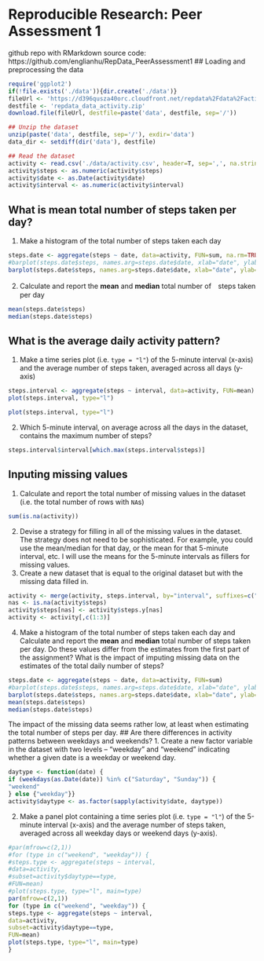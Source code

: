 Reproducible Research: Peer Assessment 1
========================================
github repo with RMarkdown source code:
https://github.com/englianhu/RepData_PeerAssessment1
## Loading and preprocessing the data
```r
require('ggplot2')
if(!file.exists('./data')){dir.create('./data')}
fileUrl <- 'https://d396qusza40orc.cloudfront.net/repdata%2Fdata%2Factivity.zip'
destfile <- 'repdata_data_activity.zip'
download.file(fileUrl, destfile=paste('data', destfile, sep='/'))

## Unzip the dataset
unzip(paste('data', destfile, sep='/'), exdir='data')
data_dir <- setdiff(dir('data'), destfile)

## Read the dataset
activity <- read.csv('./data/activity.csv', header=T, sep=',', na.strings='?', nrows=17568)
activity$steps <- as.numeric(activity$steps)
activity$date <- as.Date(activity$date)
activity$interval <- as.numeric(activity$interval)
```
## What is mean total number of steps taken per day?
1. Make a histogram of the total number of steps taken each day
```r
steps.date <- aggregate(steps ~ date, data=activity, FUN=sum, na.rm=TRUE)
#barplot(steps.date$steps, names.arg=steps.date$date, xlab="date", ylab="steps")
barplot(steps.date$steps, names.arg=steps.date$date, xlab="date", ylab="steps")
```

2. Calculate and report the **mean** and **median** total number of　steps taken per day
```r
mean(steps.date$steps)
median(steps.date$steps)
```
## What is the average daily activity pattern?
1. Make a time series plot (i.e. `type = "l"`) of the 5-minute
interval (x-axis) and the average number of steps taken, averaged
across all days (y-axis)
```r
steps.interval <- aggregate(steps ~ interval, data=activity, FUN=mean)
plot(steps.interval, type="l")
```
```r
plot(steps.interval, type="l")
```

2. Which 5-minute interval, on average across all the days in the
dataset, contains the maximum number of steps?
```r
steps.interval$interval[which.max(steps.interval$steps)]
```
## Inputing missing values
1. Calculate and report the total number of missing values in the
dataset (i.e. the total number of rows with `NA`s)
```r
sum(is.na(activity))
```
2. Devise a strategy for filling in all of the missing values in the
dataset. The strategy does not need to be sophisticated. For
example, you could use the mean/median for that day, or the mean
for that 5-minute interval, etc.
I will use the means for the 5-minute intervals as fillers for missing
values.
3. Create a new dataset that is equal to the original dataset but with
the missing data filled in.
```r
activity <- merge(activity, steps.interval, by="interval", suffixes=c("",".y"))
nas <- is.na(activity$steps)
activity$steps[nas] <- activity$steps.y[nas]
activity <- activity[,c(1:3)]
```
4. Make a histogram of the total number of steps taken each day and
Calculate and report the **mean** and **median** total number of
steps taken per day. Do these values differ from the estimates from
the first part of the assignment? What is the impact of imputing
missing data on the estimates of the total daily number of steps?
```r
steps.date <- aggregate(steps ~ date, data=activity, FUN=sum)
#barplot(steps.date$steps, names.arg=steps.date$date, xlab="date", ylab="steps")
barplot(steps.date$steps, names.arg=steps.date$date, xlab="date", ylab="steps")
mean(steps.date$steps)
median(steps.date$steps)
```
The impact of the missing data seems rather low, at least when
estimating the total number of steps per day.
## Are there differences in activity patterns between weekdays and weekends?
1. Create a new factor variable in the dataset with two levels --
"weekday" and "weekend" indicating whether a given date is a
weekday or weekend day.
```r
daytype <- function(date) {
if (weekdays(as.Date(date)) %in% c("Saturday", "Sunday")) {
"weekend"
} else {"weekday"}}
activity$daytype <- as.factor(sapply(activity$date, daytype))
```
2. Make a panel plot containing a time series plot (i.e. `type = "l"`)
of the 5-minute interval (x-axis) and the average number of steps
taken, averaged across all weekday days or weekend days
(y-axis).
```r
#par(mfrow=c(2,1))
#for (type in c("weekend", "weekday")) {
#steps.type <- aggregate(steps ~ interval,
#data=activity,
#subset=activity$daytype==type,
#FUN=mean)
#plot(steps.type, type="l", main=type)
par(mfrow=c(2,1))
for (type in c("weekend", "weekday")) {
steps.type <- aggregate(steps ~ interval,
data=activity,
subset=activity$daytype==type,
FUN=mean)
plot(steps.type, type="l", main=type)
}
```
